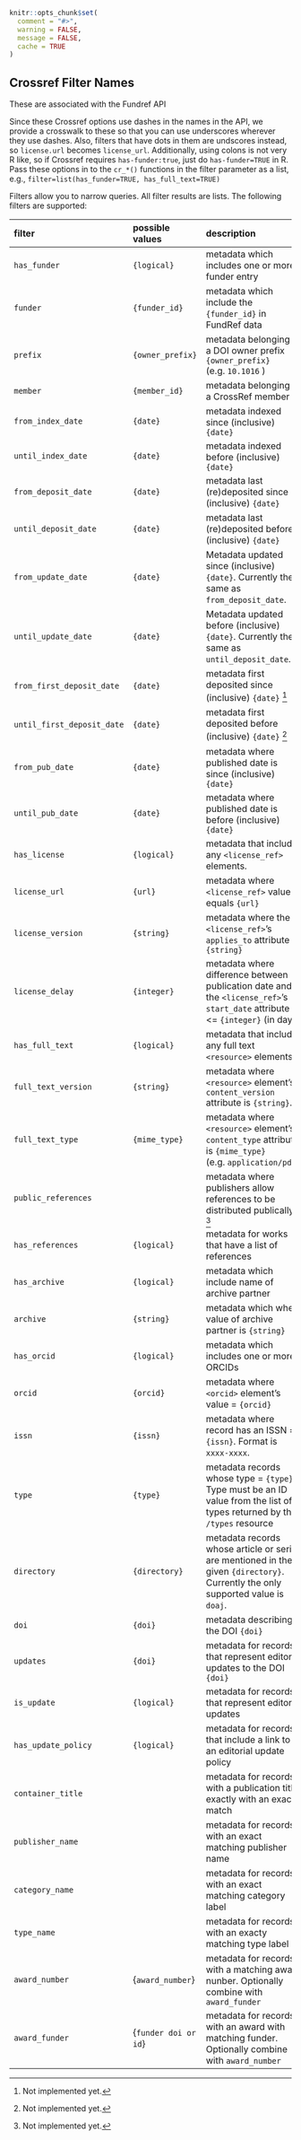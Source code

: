 <!--
%\VignetteEngine{knitr::knitr}
%\VignetteIndexEntry{Crossref filters}
%\VignetteEncoding{UTF-8}
-->

```r
knitr::opts_chunk$set(
  comment = "#>",
  warning = FALSE,
  message = FALSE,
  cache = TRUE
)
```

## Crossref Filter Names

These are associated with the Fundref API

Since these Crossref options use dashes in the names in the API, we provide a crosswalk to these so that you can use underscores wherever they use dashes. Also, filters that have dots in them are undscores instead, so `license.url` becomes `license_url`. Additionally, using colons is not very R like, so if Crossref requires `has-funder:true`, just do `has-funder=TRUE` in R. Pass these options in to the `cr_*()` functions in the filter parameter as a list, e.g., `filter=list(has_funder=TRUE, has_full_text=TRUE)`

Filters allow you to narrow queries. All filter results are lists.  The following filters are supported:

| filter     | possible values | description|
|:-----------|:----------------|:-----------|
| `has_funder` | `{logical}` | metadata which includes one or more funder entry |
| `funder` | `{funder_id}` | metadata which include the `{funder_id}` in FundRef data |
| `prefix` | `{owner_prefix}` | metadata belonging to a DOI owner prefix `{owner_prefix}` (e.g. `10.1016` ) |
| `member` | `{member_id}` | metadata belonging to a CrossRef member |
| `from_index_date` | `{date}` | metadata indexed since (inclusive) `{date}` |
| `until_index_date` | `{date}` | metadata indexed before (inclusive) `{date}` |
| `from_deposit_date` | `{date}` | metadata last (re)deposited since (inclusive) `{date}` |
| `until_deposit_date` | `{date}` | metadata last (re)deposited before (inclusive) `{date}` |
| `from_update_date` | `{date}` | Metadata updated since (inclusive) `{date}`. Currently the same as `from_deposit_date`. |
| `until_update_date` | `{date}` | Metadata updated before (inclusive) `{date}`. Currently the same as `until_deposit_date`. |
| `from_first_deposit_date` | `{date}` | metadata first deposited since (inclusive) `{date}` [^*] |
| `until_first_deposit_date` | `{date}` | metadata first deposited before (inclusive) `{date}` [^*] |
| `from_pub_date` | `{date}` | metadata where published date is since (inclusive) `{date}` |
| `until_pub_date` | `{date}` | metadata where published date is before (inclusive)  `{date}` |
| `has_license` | `{logical}` | metadata that includes any `<license_ref>` elements. |
| `license_url` | `{url}` | metadata where `<license_ref>` value equals `{url}` |
| `license_version` | `{string}` | metadata where the `<license_ref>`'s `applies_to` attribute  is `{string}`|
| `license_delay` | `{integer}` | metadata where difference between publication date and the `<license_ref>`'s `start_date` attribute is <= `{integer}` (in days)|
| `has_full_text` | `{logical}` | metadata that includes any full text `<resource>` elements. |
| `full_text_version` | `{string}`  | metadata where `<resource>` element's `content_version` attribute is `{string}`. |
| `full_text_type` | `{mime_type}`  | metadata where `<resource>` element's `content_type` attribute is `{mime_type}` (e.g. `application/pdf`). |
| `public_references` | | metadata where publishers allow references to be distributed publically. [^*] |
| `has_references` | `{logical}` | metadata for works that have a list of references |
| `has_archive` | `{logical}` | metadata which include name of archive partner |
| `archive` | `{string}` | metadata which where value of archive partner is `{string}` |
| `has_orcid` | `{logical}` | metadata which includes one or more ORCIDs |
| `orcid` | `{orcid}` | metadata where `<orcid>` element's value = `{orcid}` |
| `issn` | `{issn}` | metadata where record has an ISSN = `{issn}`. Format is `xxxx-xxxx`. |
| `type` | `{type}` | metadata records whose type = `{type}`. Type must be an ID value from the list of types returned by the `/types` resource |
| `directory` | `{directory}` | metadata records whose article or serial are mentioned in the given `{directory}`. Currently the only supported value is `doaj`. |
| `doi` | `{doi}` | metadata describing the DOI `{doi}` |
| `updates` | `{doi}` | metadata for records that represent editorial updates to the DOI `{doi}` |
| `is_update` | `{logical}` | metadata for records that represent editorial updates |
| `has_update_policy` | `{logical}` | metadata for records that include a link to an editorial update policy |
| `container_title` | | metadata for records with a publication title exactly with an exact match |
| `publisher_name` | | metadata for records with an exact matching publisher name |
| `category_name` | |metadata for records with an exact matching category label |
| `type_name` | | metadata for records with an exacty matching type label |
| `award_number` |{`award_number`} |metadata for records with a matching award nunber. Optionally combine with `award_funder` |
| `award_funder` | {`funder doi or id`} | metadata for records with an award with matching funder. Optionally combine with `award_number` |

[^*]: Not implemented yet.
